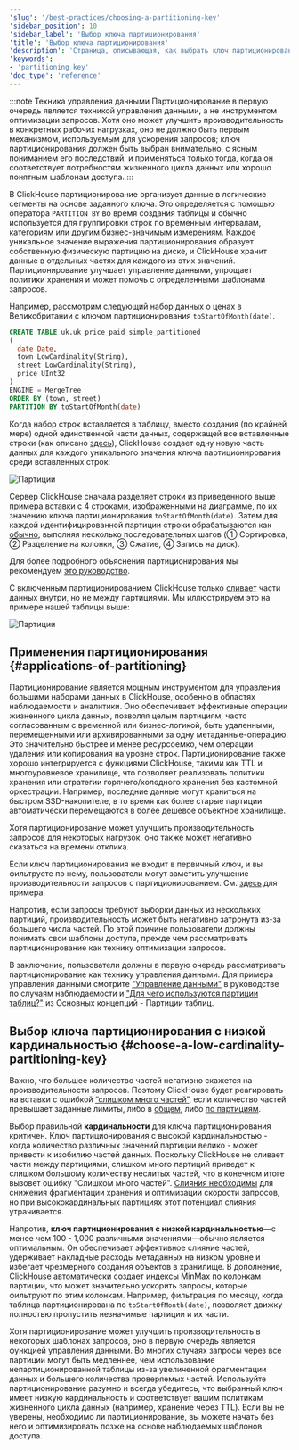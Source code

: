 ```yaml
---
'slug': '/best-practices/choosing-a-partitioning-key'
'sidebar_position': 10
'sidebar_label': 'Выбор ключа партиционирования'
'title': 'Выбор ключа партиционирования'
'description': 'Страница, описывающая, как выбрать ключ партиционирования'
'keywords':
- 'partitioning key'
'doc_type': 'reference'
---
```



:::note Техника управления данными
Партиционирование в первую очередь является техникой управления данными, а не инструментом оптимизации запросов. Хотя оно может улучшить производительность в конкретных рабочих нагрузках, оно не должно быть первым механизмом, используемым для ускорения запросов; ключ партиционирования должен быть выбран внимательно, с ясным пониманием его последствий, и применяться только тогда, когда он соответствует потребностям жизненного цикла данных или хорошо понятным шаблонам доступа.
:::

В ClickHouse партиционирование организует данные в логические сегменты на основе заданного ключа. Это определяется с помощью оператора `PARTITION BY` во время создания таблицы и обычно используется для группировки строк по временным интервалам, категориям или другим бизнес-значимым измерениям. Каждое уникальное значение выражения партиционирования образует собственную физическую партицию на диске, и ClickHouse хранит данные в отдельных частях для каждого из этих значений. Партиционирование улучшает управление данными, упрощает политики хранения и может помочь с определенными шаблонами запросов.

Например, рассмотрим следующий набор данных о ценах в Великобритании с ключом партиционирования `toStartOfMonth(date)`.

```sql
CREATE TABLE uk.uk_price_paid_simple_partitioned
(
  date Date,
  town LowCardinality(String),
  street LowCardinality(String),
  price UInt32
)
ENGINE = MergeTree
ORDER BY (town, street)
PARTITION BY toStartOfMonth(date)
```

Когда набор строк вставляется в таблицу, вместо создания (по крайней мере) одной единственной части данных, содержащей все вставленные строки (как описано [здесь](/parts)), ClickHouse создает одну новую часть данных для каждого уникального значения ключа партиционирования среди вставленных строк:

<Image img={partitions} size="lg" alt="Партиции" />

Сервер ClickHouse сначала разделяет строки из приведенного выше примера вставки с 4 строками, изображенными на диаграмме, по их значению ключа партиционирования `toStartOfMonth(date)`. Затем для каждой идентифицированной партиции строки обрабатываются как [обычно](/parts), выполняя несколько последовательных шагов (① Сортировка, ② Разделение на колонки, ③ Сжатие, ④ Запись на диск).

Для более подробного объяснения партиционирования мы рекомендуем [это руководство](/partitions).

С включенным партиционированием ClickHouse только [сливает](/merges) части данных внутри, но не между партициями. Мы иллюстрируем это на примере нашей таблицы выше:

<Image img={merges_with_partitions} size="md" alt="Партиции" />

## Применения партиционирования {#applications-of-partitioning}

Партиционирование является мощным инструментом для управления большими наборами данных в ClickHouse, особенно в областях наблюдаемости и аналитики. Оно обеспечивает эффективные операции жизненного цикла данных, позволяя целым партициям, часто согласованным с временной или бизнес-логикой, быть удаленными, перемещенными или архивированными за одну метаданные-операцию. Это значительно быстрее и менее ресурсоемко, чем операции удаления или копирования на уровне строк. Партиционирование также хорошо интегрируется с функциями ClickHouse, такими как TTL и многоуровневое хранилище, что позволяет реализовать политики хранения или стратегии горячего/холодного хранения без кастомной оркестрации. Например, последние данные могут храниться на быстром SSD-накопителе, в то время как более старые партиции автоматически перемещаются в более дешевое объектное хранилище.

Хотя партиционирование может улучшить производительность запросов для некоторых нагрузок, оно также может негативно сказаться на времени отклика. 

Если ключ партиционирования не входит в первичный ключ, и вы фильтруете по нему, пользователи могут заметить улучшение производительности запросов с партиционированием. См. [здесь](/partitions#query-optimization) для примера.

Напротив, если запросы требуют выборки данных из нескольких партиций, производительность может быть негативно затронута из-за большего числа частей. По этой причине пользователи должны понимать свои шаблоны доступа, прежде чем рассматривать партиционирование как технику оптимизации запросов.

В заключение, пользователи должны в первую очередь рассматривать партиционирование как технику управления данными. Для примера управления данными смотрите ["Управление данными"](/observability/managing-data) в руководстве по случаям наблюдаемости и ["Для чего используются партиции таблиц?"](/partitions#data-management) из Основных концепций - Партиции таблиц.

## Выбор ключа партиционирования с низкой кардинальностью {#choose-a-low-cardinality-partitioning-key}

Важно, что большее количество частей негативно скажется на производительности запросов. Поэтому ClickHouse будет реагировать на вставки с ошибкой [“слишком много частей”](/knowledgebase/exception-too-many-parts), если количество частей превышает заданные лимиты, либо в [общем](/operations/settings/merge-tree-settings#max_parts_in_total), либо [по партициям](/operations/settings/merge-tree-settings#parts_to_throw_insert).

Выбор правильной **кардинальности** для ключа партиционирования критичен. Ключ партиционирования с высокой кардинальностью - когда количество различных значений партиции велико - может привести к изобилию частей данных. Поскольку ClickHouse не сливает части между партициями, слишком много партиций приведет к слишком большому количеству неслитых частей, что в конечном итоге вызовет ошибку "Слишком много частей". [Слияния необходимы](/merges) для снижения фрагментации хранения и оптимизации скорости запросов, но при высококардинальных партициях этот потенциал слияния утрачивается.

Напротив, **ключ партиционирования с низкой кардинальностью**—с менее чем 100 - 1,000 различными значениями—обычно является оптимальным. Он обеспечивает эффективное слияние частей, удерживает накладные расходы метаданных на низком уровне и избегает чрезмерного создания объектов в хранилище. В дополнение, ClickHouse автоматически создает индексы MinMax по колонкам партиции, что может значительно ускорить запросы, которые фильтруют по этим колонкам. Например, фильтрация по месяцу, когда таблица партиционирована по `toStartOfMonth(date)`, позволяет движку полностью пропустить незначимые партиции и их части.

Хотя партиционирование может улучшить производительность в некоторых шаблонах запросов, оно в первую очередь является функцией управления данными. Во многих случаях запросы через все партиции могут быть медленнее, чем использование непартиционированной таблицы из-за увеличенной фрагментации данных и большего количества проверяемых частей. Используйте партиционирование разумно и всегда убедитесь, что выбранный ключ имеет низкую кардинальность и соответствует вашим политикам жизненного цикла данных (например, хранение через TTL). Если вы не уверены, необходимо ли партиционирование, вы можете начать без него и оптимизировать позже на основе наблюдаемых шаблонов доступа.
